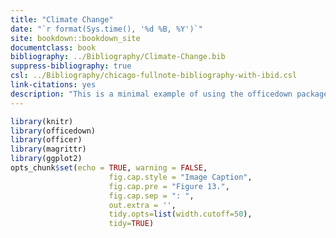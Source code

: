 ```yaml
--- 
title: "Climate Change"
date: "`r format(Sys.time(), '%d %B, %Y')`"
site: bookdown::bookdown_site
documentclass: book
bibliography: ../Bibliography/Climate-Change.bib
suppress-bibliography: true
csl: ../Bibliography/chicago-fullnote-bibliography-with-ibid.csl
link-citations: yes
description: "This is a minimal example of using the officedown package to write a Word document."
---
```


```r
library(knitr)
library(officedown)
library(officer)
library(magrittr)
library(ggplot2)
opts_chunk$set(echo = TRUE, warning = FALSE,
                      fig.cap.style = "Image Caption",
                      fig.cap.pre = "Figure 13.",
                      fig.cap.sep = ": ",
                      out.extra = '',
                      tidy.opts=list(width.cutoff=50), 
                      tidy=TRUE)
```


